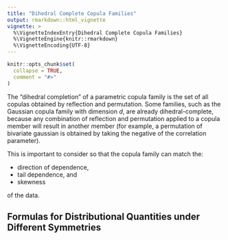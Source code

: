 ```yaml
---
title: "Dihedral Complete Copula Families"
output: rmarkdown::html_vignette
vignette: >
  %\VignetteIndexEntry{Dihedral Complete Copula Families}
  %\VignetteEngine{knitr::rmarkdown}
  %\VignetteEncoding{UTF-8}
---
```


```r
knitr::opts_chunk$set(
  collapse = TRUE,
  comment = "#>"
)
```

The "dihedral completion" of a parametric copula family is the set of all copulas obtained by reflection and permutation. Some families, such as the Gaussian copula family with dimension $d$, are already dihedral-complete, because any combination of reflection and permutation applied to a copula member will result in another member (for example, a permutation of bivariate gaussian is obtained by taking the negative of the correlation parameter).

This is important to consider so that the copula family can match the:

- direction of dependence,
- tail dependence, and
- skewness

of the data. 

## Formulas for Distributional Quantities under Different Symmetries
